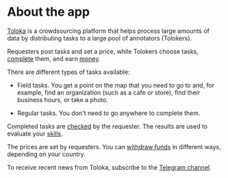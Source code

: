 # About the app

[Toloka](http://toloka.yandex.com/) is a crowdsourcing platform that helps process large amounts of data by distributing tasks to a large pool of annotators (Tolokers).

Requesters post tasks and set a price, while Tolokers choose tasks, [complete](./tasks) them, and earn [money](./priemka#pay).

There are different types of tasks available:

- Field tasks. You get a point on the map that you need to go to and, for example, find an organization (such as a cafe or store), find their business hours, or take a photo.

- Regular tasks. You don't need to go anywhere to complete them.

Completed tasks are [checked](./priemka) by the requester. The results are used to evaluate your [skills](./skills).

The prices are set by requesters. You can [withdraw funds](./pay/about) in different ways, depending on your country.

To receive recent news from Toloka, subscribe to the [Telegram channel](https://t.me/TolokaOfficial_en_tr).
